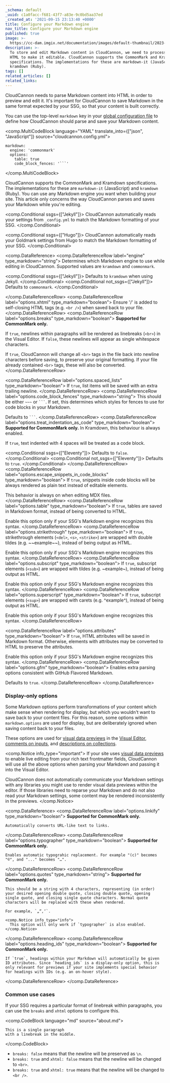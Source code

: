 ```yaml
---
_schema: default
_uuid: c1a0facc-f681-43f7-a83e-9c0bd5aa37ed
_created_at: '2021-09-15 23:13:40 +0000'
title: Configure your Markdown engine
nav_title: Configure your Markdown engine
published: true
image: >-
  https://cc-dam.imgix.net/documentation/images/default-thumbnail/2023-Q4/CloudCannon-Documentation-Thumbnail.png
description: >-
  To store and edit Markdown content in CloudCannon, we need to process it into
  HTML to make it editable. CloudCannon supports the CommonMark and Kramdown
  specifications. The implementations for these are markdown-it (JavaScript) and
  kramdown (Ruby).
tags: []
related_articles: []
related_links:
---
```

CloudCannon needs to parse Markdown content into HTML in order to preview and edit it. It's important for CloudCannon to save Markdown in the same format expected by your SSG, so that your content is built correctly.

You can use the top-level `markdown` key in your [global configuration file](/documentation/articles/create-a-global-configuration-file/) to define how CloudCannon should parse and save your Markdown content.

<comp.MultiCodeBlock language="YAML" translate_into={["json", "JavaScript"]} source="cloudcannon.config.yml">
```
markdown:
  engine: 'commonmark'
  options:
    table: true
    code_block_fences: '```'
```
</comp.MultiCodeBlock>

CloudCannon supports the CommonMark and Kramdown specifications. The implementations for these are `markdown-it` (JavaScript) and `kramdown` (Ruby). You can use any Markdown engine you want when building your site. This article only concerns the way CloudCannon parses and saves your Markdown while you're editing. 

<comp.Conditional ssgs={["Jekyll"]}>
  CloudCannon automatically reads your settings from `_config.yml` to match the Markdown formatting of your SSG.
</comp.Conditional>

<comp.Conditional ssgs={["Hugo"]}>
  CloudCannon automatically reads your Goldmark settings from Hugo to match the Markdown formatting of your SSG.
</comp.Conditional>

<comp.DataReference>
 <comp.DataReferenceRow label="engine" type_markdown="string">
  Determines which Markdown engine to use while editing in CloudCannon. Supported values are `kramdown` and `commonmark`.
  
  <comp.Conditional ssgs={["Jekyll"]}>
    Defaults to `kramdown` when using Jekyll.
  </comp.Conditional>
  <comp.Conditional not_ssgs={["Jekyll"]}>
    Defaults to `commonmark`.
  </comp.Conditional>

 </comp.DataReferenceRow>
 <comp.DataReferenceRow label="options.xhtml" type_markdown="boolean">
  Ensure '/' is added to self-closing HTML tags (e.g. `<br />`) when saved back to your file. 
 </comp.DataReferenceRow>
 <comp.DataReferenceRow label="options.breaks" type_markdown="boolean">
  **Supported for CommonMark only.**

  If `true`, newlines within paragraphs will be rendered as linebreaks (`<br>`) in the Visual Editor. If `false`, these newlines will appear as single whitespace characters.

  If `true`, CloudCannon will change all `<br>` tags in the file back into newline characters before saving, to preserve your original formatting. If your file already contained `<br>` tags, these will also be converted.
 </comp.DataReferenceRow>

 <comp.DataReferenceRow label="options.spaced_lists" type_markdown="boolean">
  If `true`, list items will be saved with an extra trailing newline.
 </comp.DataReferenceRow>
 <comp.DataReferenceRow label="options.code_block_fences" type_markdown="string">
  This should be either <code>~~~</code> or <code>```</code>.
  If set, this determines which styles for fences to use for code blocks in your Markdown.

  Defaults to <code>```</code>.
 </comp.DataReferenceRow>
 <comp.DataReferenceRow label="options.treat_indentation_as_code" type_markdown="boolean">
  **Supported for CommonMark only.** In Kramdown, this behaviour is always enabled.
  
  If `true`, text indented with 4 spaces will be treated as a code block.

  <comp.Conditional ssgs={["Eleventy"]}>
    Defaults to `false`.
  </comp.Conditional>
  <comp.Conditional not_ssgs={["Eleventy"]}>
    Defaults to `true`.
  </comp.Conditional>
 </comp.DataReferenceRow>
 <comp.DataReferenceRow label="options.escape_snippets_in_code_blocks" type_markdown="boolean">
  If `true`, snippets inside code blocks will be always rendered as plain text instead of editable elements.

  This behavior is always on when editing MDX files.
 </comp.DataReferenceRow>
 <comp.DataReferenceRow label="options.table" type_markdown="boolean">
  If `true`, tables are saved in Markdown format, instead of being converted to HTML.
  
  Enable this option only if your SSG's Markdown engine recognizes this syntax.
 </comp.DataReferenceRow>
 <comp.DataReferenceRow label="options.strikethrough" type_markdown="boolean">
  If `true`, strikethrough elements (`<del>`, `<s>`, `<strike>`) are wrapped with double tildes (e.g. \~\~example\~\~), instead of being output as HTML.
  
  Enable this option only if your SSG's Markdown engine recognizes this syntax.
 </comp.DataReferenceRow>
 <comp.DataReferenceRow label="options.subscript" type_markdown="boolean">
  If `true`, subscript elements (`<sub>`) are wrapped with tildes (e.g. \~example\~), instead of being output as HTML.
  
  Enable this option only if your SSG's Markdown engine recognizes this syntax.
 </comp.DataReferenceRow>
 <comp.DataReferenceRow label="options.superscript" type_markdown="boolean">
  If `true`, subscript elements (`<sup>`) are wrapped with carets (e.g. ^example^), instead of being output as HTML.
  
  Enable this option only if your SSG's Markdown engine recognizes this syntax.
 </comp.DataReferenceRow>

 <comp.DataReferenceRow label="options.attributes" type_markdown="boolean">
  If `true`, HTML attributes will be saved in Markdown format. Otherwise, elements with attributes may be converted to HTML to preserve the attributes.
  
  Enable this option only if your SSG's Markdown engine recognizes this syntax.
 </comp.DataReferenceRow>
 <comp.DataReferenceRow label="options.gfm" type_markdown="boolean">
  Enables extra parsing options consistent with GitHub Flavored Markdown. 
  
  Defaults to `true`.
 </comp.DataReferenceRow>
</comp.DataReference>

### Display-only options

Some Markdown options perform transformations of your content which make sense when rendering for display, but which you wouldn't want to save back to your content files. For this reason, some options within `markdown.options` are used for display, but are deliberately ignored when saving content back to your files.

These options are used for [visual data previews](/documentation/articles/what-are-visual-data-previews/) in the [Visual Editor](/documentation/articles/the-visual-editor/), [comments on inputs](/documentation/articles/configure-your-inputs/#comment), and [descriptions on collections](/documentation/articles/define-your-collections/#description).

<comp.Notice info_type="important">
  If your site uses [visual data previews](/documentation/articles/what-are-visual-data-previews/) to enable live editing from your rich text frontmatter fields, CloudCannon will use all the above options when parsing your Markdown and passing it into the Visual Editor.

  CloudCannon does not automatically communicate your Markdown settings with any libraries you might use to render visual data previews within the editor. If those libraries need to reparse your Markdown and do not also read your Markdown settings, some content may be rendered inconsistently in the previews.
</comp.Notice>

<comp.DataReference>
  <comp.DataReferenceRow label="options.linkify" type_markdown="boolean">
    **Supported for CommonMark only.**

    Automatically converts URL-like text to links.
  </comp.DataReferenceRow>
  <comp.DataReferenceRow label="options.typographer" type_markdown="boolean">
    **Supported for CommonMark only.**

    Enables automatic typograhic replacement. For example "(c)" becomes "©", and "..." becomes "…".
  </comp.DataReferenceRow>
  <comp.DataReferenceRow label="options.quotes" type_markdown="string">
    **Supported for CommonMark only.**

    This should be a string with 4 characters, representing (in order) your desired opening double quote, closing double quote, opening single quote, and closing single quote characters. Normal quote characters will be replaced with these when rendered.

    For example, `„“‚‘`.

    <comp.Notice info_type="info">
      This option will only work if `typographer` is also enabled.
    </comp.Notice>
  </comp.DataReferenceRow>
  <comp.DataReferenceRow label="options.heading_ids" type_markdown="boolean">
    **Supported for CommonMark only.**

    If `true`, headings within your Markdown will automatically be given ID attributes. Since `heading_ids` is a display-only option, this is only relevant for previews if your site implements special behavior for headings with IDs (e.g. an on-hover style).
  </comp.DataReferenceRow>
</comp.DataReference>

### Common use cases

If your SSG requires a particular format of linebreak within paragraphs, you can use the `breaks` and `xhtml` options to configure this.

<comp.CodeBlock language="md" source="about.md">
```
This is a single paragraph
with a linebreak in the middle.
```
</comp.CodeBlock>

* `breaks: false` means that the newline will be preserved as `\n`.
* `breaks: true` and `xhtml: false` means that the newline will be changed to `<br>`.
* `breaks: true` and `xhtml: true` means that the newline will be changed to `<br />`.
